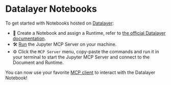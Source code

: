 # Datalayer Notebooks

To get started with Notebooks hosted on [Datalayer](https://datalayer.app):

- 🚀 Create a Notebook and assign a Runtime, refer to [the official Datalayer documentation](https://docs.datalayer.app/editors-notebook/).
- 🛠️ [Run](/serve) the Jupyter MCP Server on your machine.
- ⚙️ Click the `MCP Server` menu, copy-paste the commands and run it in your terminal to start the Jupyter MCP Server and connect to the Document and Runtime.

You can now use your favorite [MCP client](/clients) to interact with the Datalayer Notebook!
